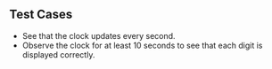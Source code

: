 ## Test Cases

- See that the clock updates every second.
- Observe the clock for at least 10 seconds to see that each digit is displayed correctly.
